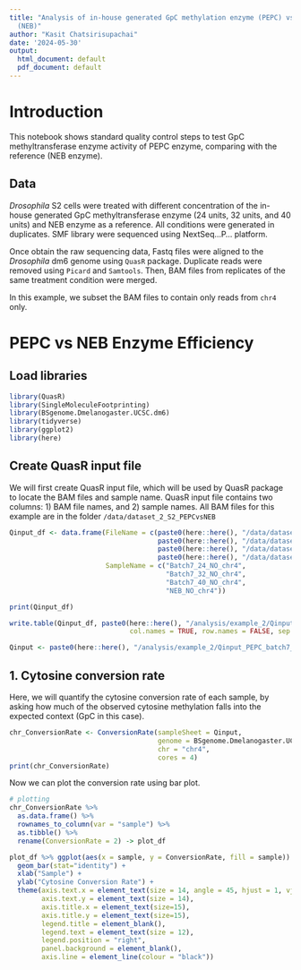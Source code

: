 ```yaml
---
title: "Analysis of in-house generated GpC methylation enzyme (PEPC) vs commercial
  (NEB)"
author: "Kasit Chatsirisupachai"
date: '2024-05-30'
output:
  html_document: default
  pdf_document: default
---
```


# Introduction

This notebook shows standard quality control steps to test GpC methyltransferase enzyme activity of PEPC enzyme, comparing with the reference (NEB enzyme).

## Data
_Drosophila_ S2 cells were treated with different concentration of the in-house generated GpC methyltransferase enzyme (24 units, 32 units, and 40 units) and NEB enzyme as a reference. All conditions were generated in duplicates. SMF library were sequenced using NextSeq...P... platform.

Once obtain the raw sequencing data, Fastq files were aligned to the _Drosophila_ dm6 genome using `QuasR` package. Duplicate reads were removed using `Picard` and `Samtools`. Then, BAM files from replicates of the same treatment condition were merged.

In this example, we subset the BAM files to contain only reads from `chr4` only.


# PEPC vs NEB Enzyme Efficiency


## Load libraries
```r
library(QuasR)
library(SingleMoleculeFootprinting)
library(BSgenome.Dmelanogaster.UCSC.dm6)
library(tidyverse)
library(ggplot2)
library(here)
```

## Create QuasR input file
We will first create QuasR input file, which will be used by QuasR package to locate the BAM files and sample name.
QuasR input file contains two columns: 1) BAM file names, and 2) sample names.
All BAM files for this example are in the folder `/data/dataset_2_S2_PEPCvsNEB`
```r
Qinput_df <- data.frame(FileName = c(paste0(here::here(), "/data/dataset_2_S2_PEPCvsNEB/Batch7_24_NO_deDup_merged_chr4.bam"),
                                     paste0(here::here(), "/data/dataset_2_S2_PEPCvsNEB/Batch7_32_NO_deDup_merged_chr4.bam"),
                                     paste0(here::here(), "/data/dataset_2_S2_PEPCvsNEB/Batch7_40_NO_deDup_merged_chr4.bam"),
                                     paste0(here::here(), "/data/dataset_2_S2_PEPCvsNEB/NEB_NO_deDup_merged_chr4.bam")),
                        SampleName = c("Batch7_24_NO_chr4",
                                       "Batch7_32_NO_chr4",
                                       "Batch7_40_NO_chr4",
                                       "NEB_NO_chr4"))

print(Qinput_df)

write.table(Qinput_df, paste0(here::here(), "/analysis/example_2/Qinput_PEPC_batch7_chr4.txt"),
                              col.names = TRUE, row.names = FALSE, sep = "\t", quote = FALSE)

Qinput <- paste0(here::here(), "/analysis/example_2/Qinput_PEPC_batch7_chr4.txt")
```

## 1. Cytosine conversion rate
Here, we will quantify the cytosine conversion rate of each sample, by asking how much of the observed cytosine methylation falls into the expected context (GpC in this case).
```r
chr_ConversionRate <- ConversionRate(sampleSheet = Qinput,
                                     genome = BSgenome.Dmelanogaster.UCSC.dm6,
                                     chr = "chr4",
                                     cores = 4)
print(chr_ConversionRate)
```
Now we can plot the conversion rate using bar plot.
```r
# plotting
chr_ConversionRate %>% 
  as.data.frame() %>%
  rownames_to_column(var = "sample") %>%
  as.tibble() %>%
  rename(ConversionRate = 2) -> plot_df

plot_df %>% ggplot(aes(x = sample, y = ConversionRate, fill = sample)) +
  geom_bar(stat="identity") +
  xlab("Sample") +
  ylab("Cytosine Conversion Rate") +
  theme(axis.text.x = element_text(size = 14, angle = 45, hjust = 1, vjust = 1),
        axis.text.y = element_text(size = 14),
        axis.title.x = element_text(size=15),
        axis.title.y = element_text(size=15),
        legend.title = element_blank(),
        legend.text = element_text(size = 12),
        legend.position = "right",
        panel.background = element_blank(),
        axis.line = element_line(colour = "black"))

```
